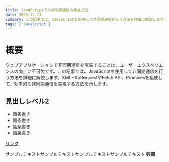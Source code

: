 ```yaml
---
title: JavaScriptでの非同期通信の実装方法
date: 2023-12-13
summary: この記事では、JavaScriptを使用して非同期通信を行う方法を詳細に解説します。
tags: ['JavaScript']
---
```


# 概要
ウェブアプリケーションで非同期通信を実装することは、ユーザーエクスペリエンスの向上に不可欠です。この記事では、JavaScriptを使用して非同期通信を行う方法を詳細に解説します。XMLHttpRequestやFetch API、Promisesを駆使して、効率的な非同期通信を実現する方法を示します。

## 見出しレベル2

- 箇条書き
- 箇条書き
- 箇条書き
- 箇条書き

[リンク](https://google.com)

サンプルテキストサンプルテキストサンプルテキストサンプルテキスト **強調**
